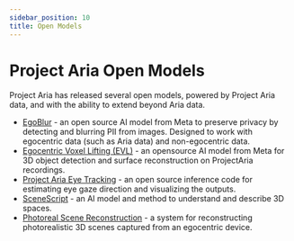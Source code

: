 ```yaml
---
sidebar_position: 10
title: Open Models
---
```

# Project Aria Open Models

Project Aria has released several open models, powered by Project Aria data, and with the ability to extend beyond Aria data.

* [EgoBlur](egoblur.mdx) - an open source AI model from Meta to preserve privacy by detecting and blurring PII from images. Designed to work with egocentric data (such as Aria data) and non-egocentric data.
* [Egocentric Voxel Lifting (EVL)](evl.mdx) - an opensource AI model from Meta for 3D object detection and surface reconstruction on ProjectAria recordings.
* [Project Aria Eye Tracking](eye_tracking.mdx) - an open source inference code for estimating eye gaze direction and visualizing the outputs.
* [SceneScript](scenescript.mdx) - an AI model and method to understand and describe 3D spaces.
* [Photoreal Scene Reconstruction](psr.mdx) - a system for reconstructing photorealistic 3D scenes captured from an egocentric device.
